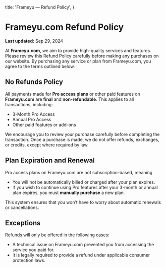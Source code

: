   title: 'Frameyu — Refund Policy',
}

# Frameyu.com Refund Policy

**Last updated:** Sep 29, 2024

At **Frameyu.com**, we aim to provide high-quality services and features. Please review this Refund Policy carefully before making any purchases on our website. By purchasing any service or plan from Frameyu.com, you agree to the terms outlined below.

## No Refunds Policy

All payments made for **Pro access plans** or other paid features on **Frameyu.com** are **final** and **non-refundable**. This applies to all transactions, including:
   - 3-Month Pro Access
   - Annual Pro Access
   - Other paid features or add-ons

We encourage you to review your purchase carefully before completing the transaction. Once a purchase is made, we do not offer refunds, exchanges, or credits, except where required by law.

## Plan Expiration and Renewal

Pro access plans on Frameyu.com are not subscription-based, meaning:
   - You will not be automatically billed or charged after your plan expires.
   - If you wish to continue using Pro features after your 3-month or annual plan expires, you must **manually purchase** a new plan.

This system ensures that you won’t have to worry about automatic renewals or cancellations.

## Exceptions

Refunds will only be offered in the following cases:
   - A technical issue on Frameyu.com prevented you from accessing the service you paid for.
   - It is legally required to provide a refund under applicable consumer protection laws.
